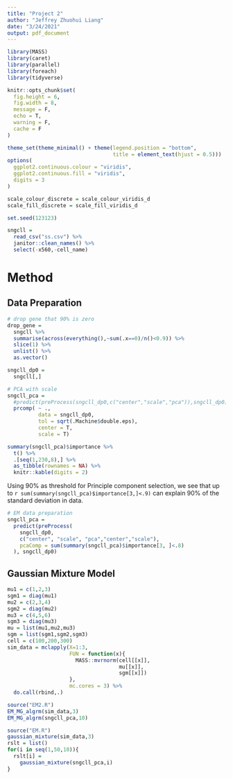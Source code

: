 ```yaml
---
title: "Project 2"
author: "Jeffrey Zhuohui Liang"
date: "3/24/2021"
output: pdf_document
---
```


```r
library(MASS)
library(caret)
library(parallel)
library(foreach)
library(tidyverse)

knitr::opts_chunk$set(
  fig.height = 6,
  fig.width = 8,
  message = F,
  echo = T,
  warning = F,
  cache = F
)

theme_set(theme_minimal() + theme(legend.position = "bottom", 
                                  title = element_text(hjust = 0.5)))
options(
  ggplot2.continuous.colour = "viridis",
  ggplot2.continuous.fill = "viridis",
  digits = 3
)

scale_colour_discrete = scale_colour_viridis_d
scale_fill_discrete = scale_fill_viridis_d

set.seed(123123)
```

```r
sngcll = 
  read_csv("ss.csv") %>% 
  janitor::clean_names() %>% 
  select(-x560,-cell_name)
```


# Method

## Data Preparation

```r
# drop gene that 90% is zero 
drop_gene = 
  sngcll %>% 
  summarise(across(everything(),~sum(.x==0)/n()<0.9)) %>% 
  slice(1) %>% 
  unlist() %>% 
  as.vector()

sngcll_dp0 = 
  sngcll[,]
```

```r
# PCA with scale
sngcll_pca =
  #predict(preProcess(sngcll_dp0,c("center","scale","pca")),sngcll_dp0)
  prcomp( ~ .,
          data = sngcll_dp0,
          tol = sqrt(.Machine$double.eps),
          center = T,
          scale = T)

summary(sngcll_pca)$importance %>% 
  t() %>% 
  .[seq(1,230,8),] %>% 
  as_tibble(rownames = NA) %>% 
  knitr::kable(digits = 2)
```

Using 90% as threshold for Principle component selection, we see that up to `r sum(summary(sngcll_pca)$importance[3,]<.9)` can explain 90% of the standard deviation in data.

```r
# EM data preparation
sngcll_pca =
  predict(preProcess(
    sngcll_dp0,
    c("center", "scale", "pca","center","scale"),
    pcaComp = sum(summary(sngcll_pca)$importance[3, ]<.8)
  ), sngcll_dp0)
```


## Gaussian Mixture Model
```r
mu1 = c(1,2,3)
sgm1 = diag(mu1)
mu2 = c(2,3,4)
sgm2 = diag(mu2)
mu3 = c(4,5,6)
sgm3 = diag(mu3)
mu = list(mu1,mu2,mu3)
sgm = list(sgm1,sgm2,sgm3)
cell = c(100,200,300)
sim_data = mclapply(X=1:3,
                    FUN = function(x){
                      MASS::mvrnorm(cell[[x]],
                                    mu[[x]],
                                    sgm[[x]])
                    },
                    mc.cores = 3) %>% 
  do.call(rbind,.)
```


```r
source("EM2.R")
EM_MG_algrm(sim_data,3)
EM_MG_algrm(sngcll_pca,10)

source("EM.R")
gaussian_mixture(sim_data,3)
rslt = list()
for(i in seq(1,50,10)){
  rslt[i] = 
    gaussian_mixture(sngcll_pca,i)
}

```

